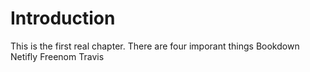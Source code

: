 # Introduction

This is the first real chapter.
There are four imporant things
Bookdown
Netifly
Freenom
Travis

